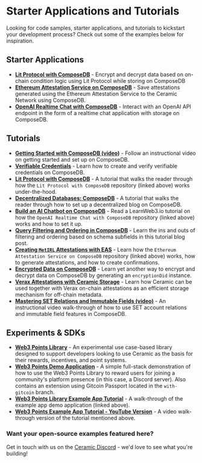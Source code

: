 # Starter Applications and Tutorials

Looking for code samples, starter applications, and tutorials to kickstart your development process? Check out some of the examples below for inspiration.

## Starter Applications

- [**Lit Protocol with ComposeDB**](https://github.com/ceramicstudio/lit-composedb) - Encrypt and decrypt data based on on-chain condition logic using Lit Protocol while storing on ComposeDB
- [**Ethereum Attestation Service on ComposeDB**](https://github.com/ceramicstudio/ceramic-eas) - Save attestations generated using the Ethereum Attestation Service to the Ceramic Network using ComposeDB.
- [**OpenAI Realtime Chat with ComposeDB**](https://github.com/ceramicstudio/ceramic-ai) - Interact with an OpenAI API endpoint in the form of a realtime chat application with storage on ComposeDB.

## Tutorials

- [**Getting Started with ComposeDB (video)**](https://www.youtube.com/watch?v=r68FXBTCBZ4) - Follow an instructional video on getting started and set up on ComposeDB.
- [**Verifiable Credentials**](./verifiable-credentials.mdx) - Learn how to create and verify verifiable credentials on ComposeDB.
- [**Lit Protocol with ComposeDB**](https://developer.litprotocol.com/v3/integrations/storage/ceramic-example) - A tutorial that walks the reader through how the `Lit Protocol with ComposeDB` repository (linked above) works under-the-hood.
- [**Decentralized Databases: ComposeDB**](https://dev.to/fllstck/decentralized-databases-composedb-49m3) - A tutorial that walks the reader through how to set up a decentralized blog on ComposeDB.
- [**Build an AI Chatbot on ComposeDB**](https://learnweb3.io/lessons/build-an-ai-chatbot-on-compose-db-and-the-ceramic-network) - Read a LearnWeb3.io tutorial on how the `OpenAI Realtime Chat with ComposeDB` repository (linked above) works and how to set it up.
- [**Query Filtering and Ordering in ComposeDB**](https://blog.ceramic.network/tutorial-query-filtering-and-ordering-in-composedb/) - Learn the ins and outs of filtering and ordering based on schema subfields in this tutorial blog post.
- [**Creating `MetIRL` Attestations with EAS**](https://docs.attest.sh/docs/tutorials/ceramic-storage) - Learn how the `Ethereum Attestation Service on ComposeDB` repository (linked above) works, how to generate attestations, and how to create confirmations.
- [**Encrypted Data on ComposeDB**](https://blog.ceramic.network/tutorial-encrypted-data-on-composedb/) - Learn yet another way to encrypt and decrypt data on ComposeDB by generating an `encryptionDid` instance.
- [**Verax Attestations with Ceramic Storage**](https://docs.ver.ax/verax-documentation/developer-guides/tutorials/using-ceramic-to-store-the-attestation-payload) - Learn how Ceramic can be used together with Verax on-chain attestations as an efficient storage mechanism for off-chain metadata.
- [**Mastering SET Relations and Immutable Fields (video)**](https://www.youtube.com/watch?v=T2BRQqPI354) - An instructional video walk-through of how to use SET account relations and immutable field features in ComposeDB.

## Experiments & SDKs

- [**Web3 Points Library**](https://github.com/ceramicstudio/solutions-sdk/tree/main/libraries/points) - An experimental use case-based library designed to support developers looking to use Ceramic as the basis for their rewards, incentives, and point systems.
- [**Web3 Points Demo Application**](https://github.com/ceramicstudio/points-example) - A simple full-stack demonstration of how to use the Web3 Points Library to reward users for joining a community's platform presence (in this case, a Discord server). Also contains an extension using Gitcoin Passport located in the `with-gitcoin` branch.
- [**Web3 Points Library Example App Tutorial**](https://blog.ceramic.network/web3-points-library-tutorial/) - A walk-through of the example app demo application (linked above). 
- [**Web3 Points Example App Tutorial - YouTube Version**](https://www.youtube.com/watch?v=75IZp2oYncM) - A video walk-through version of the tutorial mentioned above.

### **Want your open-source examples featured here?**

Get in touch with us on the [Ceramic Discord](https://chat.ceramic.network) - we'd love to see what you're building!
